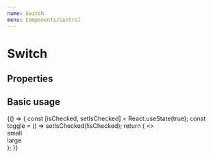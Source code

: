 ```yaml
---
name: Switch
menu: Components/Control
---
```



# Switch

## Properties

<Props of={Switch} />

## Basic usage

<Playground>
  {() => {
    const [isChecked, setIsChecked] = React.useState(true);
    const toggle = () => setIsChecked(!isChecked);
    return (
      <>
        <DoczContainer direction="row">
          <DoczContainer direction="column">
            <div>small</div>
            <Switch checked={isChecked} onClick={toggle} />
          </DoczContainer>
          <DoczContainer direction="column">
            <div>large</div>
            <Switch checked={isChecked} onClick={toggle} size="large" />
          </DoczContainer>
        </DoczContainer>
      </>
    );
  }}
</Playground>
